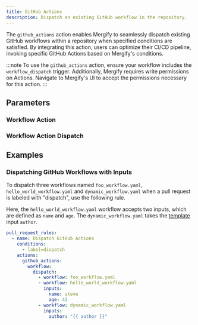 ```yaml
---
title: GitHub Actions
description: Dispatch an existing GitHub workflow in the repository.
---
```



The `github_actions` action enables Mergify to seamlessly dispatch existing
GitHub workflows within a repository when specified conditions are satisfied.
By integrating this action, users can optimize their CI/CD pipeline, invoking
specific GitHub Actions based on Mergify's conditions.

:::note
  To use the `github_actions` action, ensure your workflow includes the
  `workflow_dispatch` trigger. Additionally, Mergify requires write permissions
  on Actions. Navigate to Mergify's UI to accept the permissions necessary for
  this action.
:::

## Parameters

<ActionOptionsTable action="github_actions" />

### Workflow Action

<OptionsTable name="GitHubActionsWorkflow" />

### Workflow Action Dispatch

<OptionsTable name="GitHubActionsWorkflowDispatch" />

## Examples

### Dispatching GitHub Workflows with Inputs

To dispatch three workflows named `foo_workflow.yaml`, `hello_world_workflow.yaml` and
`dynamic_workflow.yaml` when a pull request is labeled with "dispatch", use the
following rule.

Here, the `hello_world_workflow.yaml` workflow accepts two
inputs, which are defined as `name` and `age`. The `dynamic_workflow.yaml`
takes the [template](/configuration/data-types#template) input `author`.

```yaml
pull_request_rules:
  - name: Dispatch GitHub Actions
    conditions:
      - label=dispatch
    actions:
      github_actions:
        workflow:
          dispatch:
            - workflow: foo_workflow.yaml
            - workflow: hello_world_workflow.yaml
              inputs:
                name: steve
                age: 42
            - workflow: dynamic_workflow.yaml
              inputs:
                author: "{{ author }}"
```
